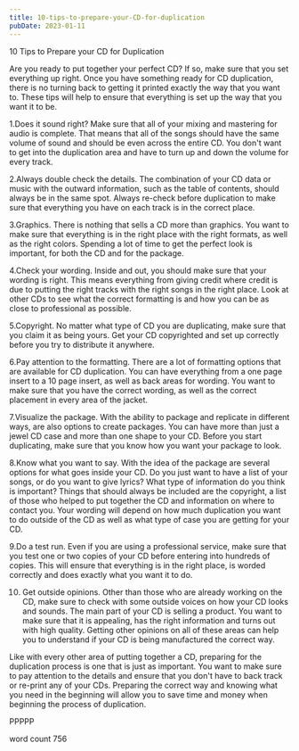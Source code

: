 ```yaml
---
title: 10-tips-to-prepare-your-CD-for-duplication
pubDate: 2023-01-11
---
```


10 Tips to Prepare your CD for Duplication

Are you ready to put together your perfect CD?  If so, make sure that you set everything up right.  Once you have something ready for CD duplication, there is no turning back to getting it printed exactly the way that you want to.  These tips will help to ensure that everything is set up the way that you want it to be.  

1.Does it sound right?  Make sure that all of your mixing and mastering for audio is complete.  That means that all of the songs should have the same volume of sound and should be even across the entire CD.  You don't want to get into the duplication area and have to turn up and down the volume for every track.

2.Always double check the details.  The combination of your CD data or music with the outward information, such as the table of contents, should always be in the same spot.  Always re-check before duplication to make sure that everything you have on each track is in the correct place.  

3.Graphics.  There is nothing that sells a CD more than graphics.  You want to make sure that everything is in the right place with the right formats, as well as the right colors.  Spending a lot of time to get the perfect look is important, for both the CD and for the package.  

4.Check your wording.  Inside and out, you should make sure that your wording is right. This means everything from giving credit where credit is due to putting the right tracks with the right songs in the right place.  Look at other CDs to see what the correct formatting is and how you can be as close to professional as possible.    

5.Copyright.  No matter what type of CD you are duplicating, make sure that you claim it as being yours.  Get your CD copyrighted and set up correctly before you try to distribute it anywhere.  

6.Pay attention to the formatting.  There are a lot of formatting options that are available for CD duplication.  You can have everything from a one page insert to a 10 page insert, as well as back areas for wording.  You want to make sure that you have the correct wording, as well as the correct placement in every area of the jacket.  

7.Visualize the package.  With the ability to package and replicate in different ways, are also options to create packages.  You can have more than just a jewel CD case and more than one shape to your CD.  Before you start duplicating, make sure that you know how you want your package to look.  

8.Know what you want to say.  With the idea of the package are several options for what goes inside your CD.  Do you just want to have a list of your songs, or do you want to give lyrics?  What type of information do you think is important?  Things that should always be included are the copyright, a list of those who helped to put together the CD and information on where to contact you.  Your wording will depend on how much duplication you want to do outside of the CD as well as what type of case you are getting for your CD.  

9.Do a test run.  Even if you are using a professional service, make sure that you test one or two copies of your CD before entering into hundreds of copies.  This will ensure that everything is in the right place, is worded correctly and does exactly what you want it to do.  

10.  Get outside opinions.  Other than those who are already working on the CD, make sure to check with some outside voices on how your CD looks and sounds.  The main part of your CD is selling a product.  You want to make sure that it is appealing, has the right information and turns out with high quality.  Getting other opinions on all of these areas can help you to understand if your CD is being manufactured the correct way.  

Like with every other area of putting together a CD, preparing for the duplication process is one that is just as important.  You want to make sure to pay attention to the details and ensure that you don't have to back track or re-print any of your CDs.  Preparing the correct way and knowing what you need in the beginning will allow you to save time and money when beginning the process of duplication.  

PPPPP

word count 756